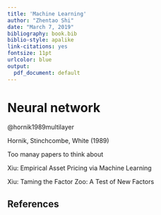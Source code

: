 ```yaml
---
title: 'Machine Learning'
author: "Zhentao Shi"
date: "March 7, 2019"
bibliography: book.bib
biblio-style: apalike
link-citations: yes
fontsize: 11pt
urlcolor: blue
output:
  pdf_document: default
---
```



# Neural network

@hornik1989multilayer

Hornik, Stinchcombe, White (1989)


Too manay papers to think about


Xiu: Empirical Asset Pricing via Machine Learning

Xiu: Taming the Factor Zoo: A Test of New Factors


## References
